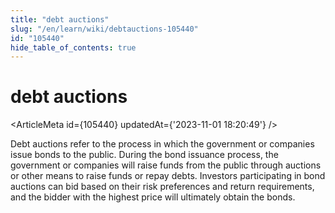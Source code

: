 ```yaml
---
title: "debt auctions"
slug: "/en/learn/wiki/debtauctions-105440"
id: "105440"
hide_table_of_contents: true
---
```



# debt auctions

<ArticleMeta id={105440} updatedAt={'2023-11-01 18:20:49'} />
<div className='border-solid border-b border-t-0 my-4 border-[var(--ifm-color-gray-300)]' />

Debt auctions refer to the process in which the government or companies issue bonds to the public. During the bond issuance process, the government or companies will raise funds from the public through auctions or other means to raise funds or repay debts. Investors participating in bond auctions can bid based on their risk preferences and return requirements, and the bidder with the highest price will ultimately obtain the bonds.
